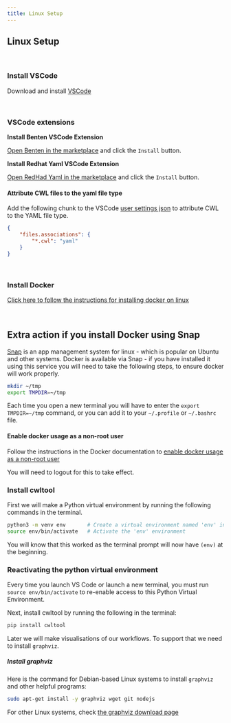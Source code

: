 ```yaml
---
title: Linux Setup
---
```


## Linux Setup

<br>

### Install VSCode

Download and install [VSCode](https://code.visualstudio.com/)

<br>

### VSCode extensions


**Install Benten VSCode Extension**

[Open Benten in the marketplace][benten_vs_code_marketplace] and click the `Install` button.


**Install Redhat Yaml VSCode Extension**

[Open RedHad Yaml in the marketplace][redhat_yaml_vs_code_marketplace] and click the `Install` button.


#### Attribute CWL files to the yaml file type

Add the following chunk to the VSCode [user settings json][user_settings_json] to attribute CWL to the YAML file type.

```json
{
    "files.associations": {
        "*.cwl": "yaml"
    }
}
```

<br>

### Install Docker

[Click here to follow the instructions for installing docker on linux][docker_server_install]

<br>

:::::::: callout

## Extra action if you install Docker using Snap
[Snap](https://snapcraft.io/) is an app management system for linux - which is popular on
Ubuntu and other systems. Docker is available via Snap - if you have installed it using
this service you will need to take the following steps, to ensure docker will work properly.

```bash
mkdir ~/tmp
export TMPDIR=~/tmp
```

Each time you open a new terminal you will have to enter the `export TMPDIR=~/tmp` command,
or you can add it to your `~/.profile` or `~/.bashrc` file.

::::::::::::::

#### Enable docker usage as a non-root user

Follow the instructions in the Docker documentation to [enable docker usage as a non-root user][enable_user_docker_usage]

You will need to logout for this to take effect.


### Install cwltool

First we will make a Python virtual environment by running the following commands in the terminal.

```bash
python3 -m venv env       # Create a virtual environment named 'env' in the current directory
source env/bin/activate   # Activate the 'env' environment
```

You will know that this worked as the terminal prompt will now have `(env)` at the beginning.

:::::::::::: callout

### Reactivating the python virtual environment

Every time you launch VS Code or launch a new terminal, you must run `source env/bin/activate`
to re-enable access to this Python Virtual Environment.

::::::::::::::

Next, install cwltool by running the following in the terminal:

```bash
pip install cwltool
```

Later we will make visualisations of our workflows.
To support that we need to install `graphviz`.

##### Install graphviz

Here is the command for Debian-based Linux systems to install `graphviz` and other helpful programs:

```bash
sudo apt-get install -y graphviz wget git nodejs
```

For other Linux systems, check [the graphviz download page][graphviz_download_page]


[vs_code]: https://code.visualstudio.com/
[benten_vs_code_marketplace]: https://marketplace.visualstudio.com/items?itemName=sbg-rabix.benten-cwl
[redhat_yaml_vs_code_marketplace]: https://marketplace.visualstudio.com/items?itemName=redhat.vscode-yaml
[user_settings_json]: https://code.visualstudio.com/docs/getstarted/settings
[docker_server_install]: https://docs.docker.com/engine/install/#server
[enable_user_docker_usage]: https://docs.docker.com/engine/install/linux-postinstall/#manage-docker-as-a-non-root-user
[graphviz_download_page]: https://graphviz.org/download/#linux
